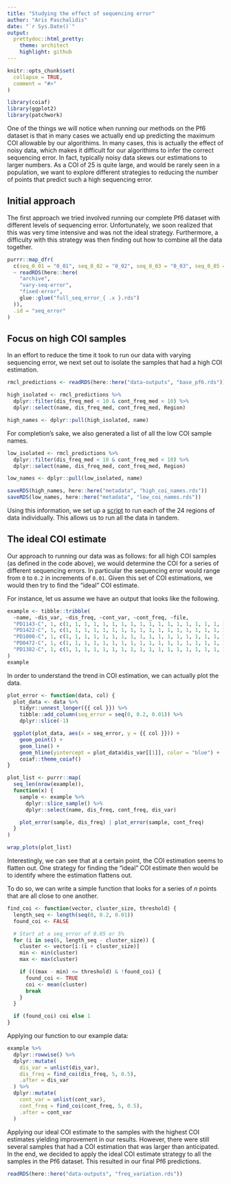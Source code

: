 ```yaml
---
title: "Studying the effect of sequencing error"
author: "Aris Paschalidis"
date: "`r Sys.Date()`"
output:
  prettydoc::html_pretty:
    theme: architect
    highlight: github
---
```


```r
knitr::opts_chunk$set(
  collapse = TRUE,
  comment = "#>"
)

library(coiaf)
library(ggplot2)
library(patchwork)
```

One of the things we will notice when running our methods on the Pf6 dataset is
that in many cases we actually end up predicting the maximum COI allowable by
our algorithims. In many cases, this is actually the effect of noisy data, which
makes it difficult for our algorithims to infer the correct sequencing error. In
fact, typically noisy data skews our estimations to larger numbers. As a COI of
25 is quite large, and would be rarely seen in a population, we want to explore
different strategies to reducing the number of points that predict such a high
sequencing error.

## Initial approach

The first approach we tried involved running our complete Pf6 dataset with
different levels of sequencing error. Unfortunately, we soon realized that this
was very time intensive and was not the ideal strategy. Furthermore, a
difficulty with this strategy was then finding out how to combine all the data
together.

```r
purrr::map_dfr(
  c(seq_0_01 = "0_01", seq_0_02 = "0_02", seq_0_03 = "0_03", seq_0_05 = "0_05"),
  ~ readRDS(here::here(
    "archive",
    "vary-seq-error",
    "fixed-error",
    glue::glue("full_seq_error_{ .x }.rds")
  )),
  .id = "seq_error"
)
```

## Focus on high COI samples

In an effort to reduce the time it took to run our data with varying sequencing
error, we next set out to isolate the samples that had a high COI estimation.

```r
rmcl_predictions <- readRDS(here::here("data-outputs", "base_pf6.rds"))

high_isolated <- rmcl_predictions %>%
  dplyr::filter(dis_freq_med < 10 & cont_freq_med < 10) %>%
  dplyr::select(name, dis_freq_med, cont_freq_med, Region)

high_names <- dplyr::pull(high_isolated, name)
```

For completion's sake, we also generated a list of all the low COI sample names.

```r
low_isolated <- rmcl_predictions %>%
  dplyr::filter(dis_freq_med < 10 & cont_freq_med < 10) %>%
  dplyr::select(name, dis_freq_med, cont_freq_med, Region)

low_names <- dplyr::pull(low_isolated, name)
```

```r
saveRDS(high_names, here::here("metadata", "high_coi_names.rds"))
saveRDS(low_names, here::here("metadata", "low_coi_names.rds"))
```

Using this information, we set up a
[script](https://github.com/bailey-lab/coiaf-real-data/blob/main/scripts/) to
run each of the 24 regions of data individually. This allows us to run all the
data in tandem.

## The ideal COI estimate

Our approach to running our data was as follows: for all high COI samples (as
defined in the code above), we would determine the COI for a series of different
sequencing errors. In particular the sequencing error would range from `0` to
`0.2` in increments of `0.01`. Given this set of COI estimations, we would then
try to find the "ideal" COI estimate.

For instance, let us assume we have an output that looks like the following.

```r
example <- tibble::tribble(
  ~name, ~dis_var, ~dis_freq, ~cont_var, ~cont_freq, ~file,
  "PD1143-C", 1, c(1, 1, 1, 1, 1, 1, 1, 1, 1, 1, 1, 1, 1, 1, 1, 1, 1, 1, 1, 1, 1), 1.0614, c(25, 25, 25, 25, 9.6824, 6.6559, 4.8649, 4.123, 3.9908, 3.6886, 2.7904, 2.7904, 2.7118, 2.5009, 2.5335, 2.5335, 2.5335, 2.3236, 2.3236, 2.2206, 2.0252), "cat_region_7_vcf_0",
  "PD1422-C", 1, c(1, 1, 1, 1, 1, 1, 1, 1, 1, 1, 1, 1, 1, 1, 1, 1, 1, 1, 1, 1, 1), 1.0422, c(25, 25, 25, 25, 25, 25, 25, 25, 25, 25, 25, 25, 25, 10.8382, 7.2526, 7.2526, 7.2526, 5.7677, 5.7677, 5.7677, 4.8283), "cat_region_7_vcf_0",
  "PD1000-C", 1, c(1, 1, 1, 1, 1, 1, 1, 1, 1, 1, 1, 1, 1, 1, 1, 1, 1, 1, 1, 1, 1), 1.0333, c(25, 25, 25, 25, 25, 25, 10.3831, 7.0303, 6.5352, 6.1054, 5.3967, 5.3967, 5.0201, 5.0201, 4.7017, 4.4113, 4.1445, 4.221, 4.221, 4.221, 4.2519), "cat_region_7_vcf_0",
  "PD0472-C", 1, c(1, 1, 1, 1, 1, 1, 1, 1, 1, 1, 1, 1, 1, 1, 1, 1, 1, 1, 1, 1, 1), 1.0636, c(25, 25, 25, 8.505, 5.0221, 4.0378, 3.3383, 2.9507, 2.7012, 2.7012, 2.3443, 2.1305, 2.1305, 1.9847, 1.9847, 1.9847, 2.1249, 1.986, 1.986, 2.1255, 2.1255), "cat_region_7_vcf_0",
  "PD1382-C", 1, c(1, 1, 1, 1, 1, 1, 1, 1, 1, 1, 1, 1, 1, 1, 1, 1, 1, 1, 1, 1, 1), 1.0286, c(19.9982, 19.9982, 11.0352, 5.1662, 4.2782, 3.6735, 3.2969, 3.1009, 2.5787, 2.442, 2.442, 2.2217, 2.2217, 1.7969, 1.583, 1.583, 1.583, 1.7579, 1.9588, 1.9588, 1.7492), "cat_region_7_vcf_0"
)
example
```

In order to understand the trend in COI estimation, we can actually plot the
data.

```r
plot_error <- function(data, col) {
  plot_data <- data %>%
    tidyr::unnest_longer({{ col }}) %>%
    tibble::add_column(seq_error = seq(0, 0.2, 0.01)) %>%
    dplyr::slice(-1)

  ggplot(plot_data, aes(x = seq_error, y = {{ col }})) +
    geom_point() +
    geom_line() +
    geom_hline(yintercept = plot_data$dis_var[[1]], color = "blue") +
    coiaf::theme_coiaf()
}
```

```r
plot_list <- purrr::map(
  seq_len(nrow(example)),
  function(x) {
    sample <- example %>%
      dplyr::slice_sample() %>%
      dplyr::select(name, dis_freq, cont_freq, dis_var)

    plot_error(sample, dis_freq) | plot_error(sample, cont_freq)
  }
)

wrap_plots(plot_list)
```

Interestingly, we can see that at a certain point, the COI estimation seems to
flatten out. One strategy for finding the "ideal" COI estimate then would be to
identify where the estimation flattens out.

To do so, we can write a simple function that looks for a series of $n$ points
that are all close to one another.

```r
find_coi <- function(vector, cluster_size, threshold) {
  length_seq <- length(seq(0, 0.2, 0.01))
  found_coi <- FALSE

  # Start at a seq_error of 0.05 or 5%
  for (i in seq(6, length_seq - cluster_size)) {
    cluster <- vector[i:(i + cluster_size)]
    min <- min(cluster)
    max <- max(cluster)

    if (((max - min) <= threshold) & !found_coi) {
      found_coi <- TRUE
      coi <- mean(cluster)
      break
    }
  }

  if (found_coi) coi else 1
}
```

Applying our function to our example data:

```r
example %>%
  dplyr::rowwise() %>%
  dplyr::mutate(
    dis_var = unlist(dis_var),
    dis_freq = find_coi(dis_freq, 5, 0.5),
    .after = dis_var
  ) %>%
  dplyr::mutate(
    cont_var = unlist(cont_var),
    cont_freq = find_coi(cont_freq, 5, 0.5),
    .after = cont_var
  )
```

Applying our ideal COI estimate to the samples with the highest COI estimates
yielding improvement in our results. However, there were still several samples
that had a COI estimation that was larger than anticipated. In the end, we
decided to apply the ideal COI estimate strategy to all the samples in the Pf6
dataset. This resulted in our final Pf6 predictions.

```r
readRDS(here::here("data-outputs", "freq_variation.rds"))
```
